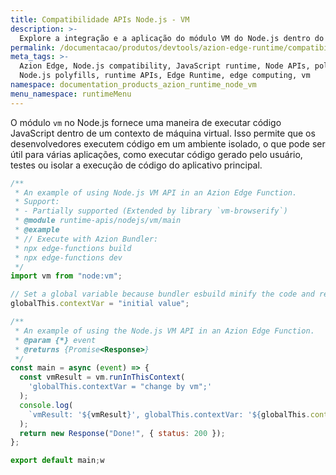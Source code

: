```yaml
---
title: Compatibilidade APIs Node.js - VM
description: >-
  Explore a integração e a aplicação do módulo VM do Node.js dentro do Azion Runtime. O módulo VM fornece utilitários para executar código JavaScript em um ambiente virtualizado, oferecendo um nível de isolamento da aplicação principal.
permalink: /documentacao/produtos/devtools/azion-edge-runtime/compatibilidade/node/vm/
meta_tags: >-
  Azion Edge, Node.js compatibility, JavaScript runtime, Node APIs, polyfills,
  Node.js polyfills, runtime APIs, Edge Runtime, edge computing, vm
namespace: documentation_products_azion_runtime_node_vm
menu_namespace: runtimeMenu
---
```


O módulo `vm` no Node.js fornece uma maneira de executar código JavaScript dentro de um contexto de máquina virtual. Isso permite que os desenvolvedores executem código em um ambiente isolado, o que pode ser útil para várias aplicações, como executar código gerado pelo usuário, testes ou isolar a execução de código do aplicativo principal.

```javascript
/**
 * An example of using Node.js VM API in an Azion Edge Function.
 * Support:
 * - Partially supported (Extended by library `vm-browserify`)
 * @module runtime-apis/nodejs/vm/main
 * @example
 * // Execute with Azion Bundler:
 * npx edge-functions build
 * npx edge-functions dev
 */
import vm from "node:vm";

// Set a global variable because bundler esbuild minify the code and rename the variable.
globalThis.contextVar = "initial value";

/**
 * An example of using the Node.js VM API in an Azion Edge Function.
 * @param {*} event
 * @returns {Promise<Response>}
 */
const main = async (event) => {
  const vmResult = vm.runInThisContext(
    'globalThis.contextVar = "change by vm";'
  );
  console.log(
    `vmResult: '${vmResult}', globalThis.contextVar: '${globalThis.contextVar}'`
  );
  return new Response("Done!", { status: 200 });
};

export default main;w
```